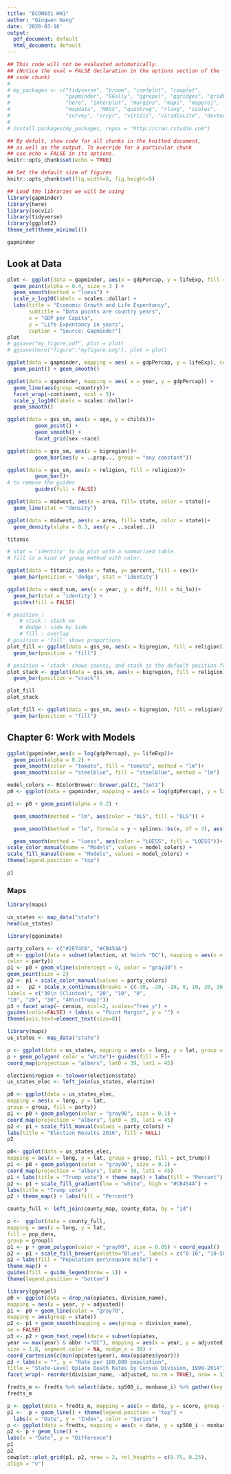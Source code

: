```yaml
---
title: "ECON631 HW1"
author: "Qingwen Wang"
date: '2020-03-16'
output:
  pdf_document: default
  html_document: default
---
```


```r

## This code will not be evaluated automatically.
## (Notice the eval = FALSE declaration in the options section of the
## code chunk)
# 
# my_packages <- c("tidyverse", "broom", "coefplot", "cowplot",
#                  "gapminder", "GGally", "ggrepel", "ggridges", "gridExtra",
#                  "here", "interplot", "margins", "maps", "mapproj",
#                  "mapdata", "MASS", "quantreg", "rlang", "scales",
#                  "survey", "srvyr", "viridis", "viridisLite", "devtools","socviz")
# 
# install.packages(my_packages, repos = "http://cran.rstudio.com")

```

```r

## By defult, show code for all chunks in the knitted document,
## as well as the output. To override for a particular chunk
## use echo = FALSE in its options.
knitr::opts_chunk$set(echo = TRUE) 

## Set the default size of figures
knitr::opts_chunk$set(fig.width=8, fig.height=5)  

## Load the libraries we will be using
library(gapminder)
library(here)
library(socviz)
library(tidyverse)
library(ggplot2)
theme_set(theme_minimal())
```

```r
gapminder
```

## Look at Data

```r
plot <- ggplot(data = gapminder, aes(x = gdpPercap, y = lifeExp, fill = continent), color = continent) +
  geom_point(alpha = 0.4, size = 3 ) +
  geom_smooth(method = "loess") +
  scale_x_log10(labels = scales::dollar) + 
  labs(title = "Economic Growth and Life Expentancy",
       subtitle = "Data points are country years", 
       x = "GDP per Capita", 
       y = "Life Expentancy in years", 
       caption = "Source: Gapminder")
plot
# ggsave("my_figure.pdf", plot = plot)
# ggsave(here("figure","myfigure.png"), plot = plot)
```

```r
ggplot(data = gapminder, mapping = aes( x = gdpPercap, y = lifeExp), color = "green") +
  geom_point() + geom_smooth()

```


```r
ggplot(data = gapminder, mapping = aes( x = year, y = gdpPercap)) +
  geom_line(aes(group =country))+
  facet_wrap(~continent, ncol = 5)+
  scale_y_log10(labels = scales::dollar)+
  geom_smooth()
```

```r
ggplot(data = gss_sm, aes(x = age, y = childs))+ 
         geom_point() +
         geom_smooth() + 
         facet_grid(sex ~race)

```

```r
ggplot(data = gss_sm, aes(x = bigregion))+ 
         geom_bar(aes(y = ..prop.., group = "any constant"))

```

```r
ggplot(data = gss_sm, aes(x = religion, fill = religion))+ 
         geom_bar()+
# to remove the guides
         guides(fill = FALSE)
```

```r
ggplot(data = midwest, aes(x = area, fill= state, color = state))+
  geom_line(stat = "density")
```

```r
ggplot(data = midwest, aes(x = area, fill= state, color = state))+
  geom_density(alpha = 0.3, aes(y = ..scaled..))
```

```r
titanic
```

```r
# stat = 'identity' to do plot with a summarized table.
# fill is a kind of group method with color.

ggplot(data = titanic, aes(x = fate, y= percent, fill = sex))+
  geom_bar(position = 'dodge', stat = 'identity')
```

```r
ggplot(data = oecd_sum, aes(x = year, y = diff, fill = hi_lo))+
  geom_bar(stat = 'identity') + 
  guides(fill = FALSE)
```

```r
# position : 
    # stack : stack on 
    # dodge : side by Side
    # fill : overlap
# position = 'fill' shows proportions
plot_fill <- ggplot(data = gss_sm, aes(x = bigregion, fill = religion))+
  geom_bar(position = "fill")

# position = 'stack' shows counts, and stack is the default position for geom_bar()
plot_stack <- ggplot(data = gss_sm, aes(x = bigregion, fill = religion))+
  geom_bar(position = "stack")

plot_fill
plot_stack
```


```r
plot_fill <- ggplot(data = gss_sm, aes(x = bigregion, fill = religion))+
  geom_bar(position = "fill")
```


## Chapter 6: Work with Models
```r
ggplot(gapminder,aes(x = log(gdpPercap), y= lifeExp))+
  geom_point(alpha = 0.2) + 
  geom_smooth(color = "tomato", fill = "tomato", method = "lm")+
  geom_smooth(color = "steelblue", fill = "steelblue", method = "lm")
```

```r

model_colors <- RColorBrewer::brewer.pal(3, "Set1")
p0 <- ggplot(data = gapminder, mapping = aes(x = log(gdpPercap), y = lifeExp))

p1 <- p0 + geom_point(alpha = 0.2) +

  geom_smooth(method = "lm", aes(color = "OLS", fill = "OLS")) +

  geom_smooth(method = "lm", formula = y ~ splines::bs(x, df = 3), aes(color = "Cubic Spline", fill = "Cubic Spline")) +

  geom_smooth(method = "loess", aes(color = "LOESS", fill = "LOESS"))+
scale_color_manual(name = "Models", values = model_colors) +
scale_fill_manual(name = "Models", values = model_colors) +
theme(legend.position = "top")

p1

```

### Maps
```r
library(maps)
```


```r
us_states <- map_data("state")
head(us_states)
```

```r
library(gganimate)
```


```r

party_colors <- c("#2E74C0", "#CB454A")
p0 <- ggplot(data = subset(election, st %nin% "DC"), mapping = aes(x = r_points, y = reorder(state, r_points),
color = party))
p1 <- p0 + geom_vline(xintercept = 0, color = "gray30") +
geom_point(size = 2)
p2 <- p1 + scale_color_manual(values = party_colors)
p3 <-  p2 + scale_x_continuous(breaks = c(-30, -20, -10, 0, 10, 20, 30, 40),
labels = c("30\n (Clinton)", "20", "10", "0",
"10", "20", "30", "40\n(Trump)"))
p3 + facet_wrap(~ census, ncol=2, scales="free_y") +
guides(color=FALSE) + labs(x = "Point Margin", y = "") +
theme(axis.text=element_text(size=8))

```


```r
library(maps)
us_states <- map_data("state")

p <- ggplot(data = us_states, mapping = aes(x = long, y = lat, group = group, fill = region))
p + geom_polygon( color = "white")+ guides(fill = F)+
coord_map(projection = "albers", lat0 = 39, lat1 = 45)
```


```r
election$region <- tolower(election$state)
us_states_elec <- left_join(us_states, election)
```

```r
p0 <- ggplot(data = us_states_elec,
mapping = aes(x = long, y = lat,
group = group, fill = party))
p1 <- p0 + geom_polygon(color = "gray90", size = 0.1) +
coord_map(projection = "albers", lat0 = 39, lat1 = 45)
p2 <- p1 + scale_fill_manual(values = party_colors) +
labs(title = "Election Results 2016", fill = NULL)
p2 
```



```r
p0<- ggplot(data = us_states_elec,
mapping = aes(x = long, y = lat, group = group, fill = pct_trump))
p1 <- p0 + geom_polygon(color = "gray90", size = 0.1) +
coord_map(projection = "albers", lat0 = 39, lat1 = 45)
p1 + labs(title = "Trump vote") + theme_map() + labs(fill = "Percent")
p2 <- p1 + scale_fill_gradient(low = "white", high = "#CB454A") +
labs(title = "Trump vote")
p2 + theme_map() + labs(fill = "Percent")
```


```r
county_full <- left_join(county_map, county_data, by = "id")
```

```r
p <-  ggplot(data = county_full,
mapping = aes(x = long, y = lat,
fill = pop_dens,
group = group))
p1 <- p + geom_polygon(color = "gray90", size = 0.05) + coord_equal()
p2 <- p1 + scale_fill_brewer(palette="Blues", labels = c("0-10", "10-50", "50-100", "100-500","500-1,000", "1,000-5,000", ">5,000"))
p2 + labs(fill = "Population per\nsquare mile") +
theme_map() +
guides(fill = guide_legend(nrow = 1)) +
theme(legend.position = "bottom")
```



```r
library(ggrepel)
p0 <- ggplot(data = drop_na(opiates, division_name),
mapping = aes(x = year, y = adjusted))
p1 <- p0 + geom_line(color = "gray70",
mapping = aes(group = state))
p2 <- p1 + geom_smooth(mapping = aes(group = division_name),
se = FALSE)
p3 <- p2 + geom_text_repel(data = subset(opiates,
year == max(year) & abbr !="DC"), mapping = aes(x = year, y = adjusted, label = abbr),
size = 1.8, segment.color = NA, nudge_x = 30) +
coord_cartesian(c(min(opiates$year), max(opiates$year)))
p3 + labs(x = "", y = "Rate per 100,000 population",
title = "State-Level Opiate Death Rates by Census Division, 1999-2014") +
facet_wrap(~ reorder(division_name, -adjusted, na.rm = TRUE), nrow = 3)
```


```r
fredts_m <- fredts %>% select(date, sp500_i, monbase_i) %>% gather(key = series, value = score, sp500_i:monbase_i)
fredts_m
```

```r
p <- ggplot(data = fredts_m, mapping = aes(x = date, y = score, group = series, color = series))
p1 <-  p + geom_line() + theme(legend.position = "top") +
  labs(x = "Date", y = "Index", color = "Series")
p <- ggplot(data = fredts, mapping = aes(x = date, y = sp500_i - monbase_i))
p2 <- p + geom_line() +
labs(x = "Date", y = "Difference")
p1
p2
cowplot::plot_grid(p1, p2, nrow = 2, rel_heights = c(0.75, 0.25),
align = "v")
```

